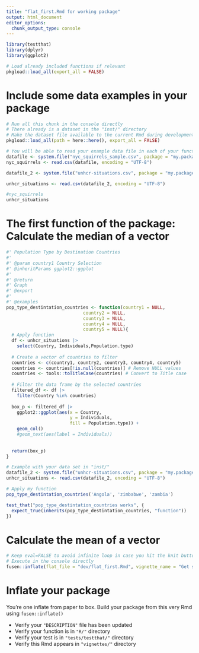 ```yaml
---
title: "flat_first.Rmd for working package"
output: html_document
editor_options: 
  chunk_output_type: console
---
```


<!-- Run this 'development' chunk -->
<!-- Store every call to library() that you need to explore your functions -->

```r
library(testthat)
library(dplyr)
library(ggplot2)
```

<!--
 You need to run the 'description' chunk in the '0-dev_history.Rmd' file before continuing your code there.

If it is the first time you use {fusen}, after 'description', you can directly run the last chunk of the present file with inflate() inside.
--> 

```r
# Load already included functions if relevant
pkgload::load_all(export_all = FALSE)
```

# Include some data examples in your package

<!-- 
 Store your dataset in a directory named "inst/" at the root of your project.
 Use it for your tests in this Rmd thanks to `pkgload::load_all()` to make it available
and `system.file()` to read it in your examples.

- There already is a dataset in the "inst/" directory to be used in the examples below
-->

```r
# Run all this chunk in the console directly
# There already is a dataset in the "inst/" directory
# Make the dataset file available to the current Rmd during development
pkgload::load_all(path = here::here(), export_all = FALSE)

# You will be able to read your example data file in each of your function examples and tests as follows - see chunks below
datafile <- system.file("nyc_squirrels_sample.csv", package = "my.package")
nyc_squirrels <- read.csv(datafile, encoding = "UTF-8")

datafile_2 <- system.file("unhcr-situations.csv", package = "my.package")

unhcr_situations <- read.csv(datafile_2, encoding = "UTF-8")

#nyc_squirrels
unhcr_situations
```


# The first function of the package: Calculate the median of a vector

<!--
Create a chunk for the core of the function

- The chunk needs to be named `function` at least
- It contains the code of a documented function
- The chunk can also be named `function-my_median` to make it easily
findable in your Rmd
- Let the `@examples` part empty, and use the next `examples` chunk instead to present reproducible examples

After inflating the template

-  This function code will automatically be added in a new file in the "R/" directory
-->

```r
#' Population Type by Destination Countries 
#'
#' @param country1 Country Selection
#' @inheritParams ggplot2::ggplot
#'
#' @return
#' Graph
#' @export
#'
#' @examples
pop_type_destintation_countries <- function(country1 = NULL,
                             country2 = NULL,
                             country3 = NULL,
                             country4 = NULL,
                             country5 = NULL){
  # Apply function
  df <- unhcr_situations |>
    select(Country, Individuals,Population.type)
  
  # Create a vector of countries to filter
  countries <- c(country1, country2, country3, country4, country5)
  countries <- countries[!is.null(countries)] # Remove NULL values
  countries <- tools::toTitleCase(countries) # Convert to Title case
  
  # Filter the data frame by the selected countries
  filtered_df <- df |>
    filter(Country %in% countries)
  
  box_p <- filtered_df |>
    ggplot2::ggplot(aes(x = Country,
                        y = Individuals,
                        fill = Population.type)) +
    geom_col()
    #geom_text(aes(label = Individuals))
    
  
  return(box_p)
}
```

<!--
Create a chunk with an example of use for your function

- The chunk needs to be named `examples` at least
- It contains working examples of your function
- The chunk is better be named `examples-my_median` to be handled
correctly when inflated as a vignette

After inflating the template

-  This example will automatically be added in the '@examples' part of our function above in the "R/" directory
- This example will automatically be added in the vignette created from this Rmd template
-->

```r
# Example with your data set in "inst/"
datafile_2 <- system.file("unhcr-situations.csv", package = "my.package")
unhcr_situations <- read.csv(datafile_2, encoding = "UTF-8")

# Apply my function
pop_type_destintation_countries('Angola', 'zimbabwe', 'zambia')
```

<!--
Create a chunk with a test of use for your function

- The chunk needs to be named `tests` at least
- It contains working tests of your function
- The chunk is better be named `tests-my_median` to be handled
correctly when inflated as a vignette

After inflating the template

-  This test code will automatically be added in the "tests/testthat/" directory
-->

```r
test_that("pop_type_destintation_countries works", {
  expect_true(inherits(pop_type_destintation_countries, "function")) 
})
```

# Calculate the mean of a vector

<!--
There can be other functions, examples and tests in your flat template.
Each of them will be inflated in a different file, provided that there is a level-1 or level-2 section title to separate from previous functions.
-->

<!--
# There can be development actions

Create a chunk with 'development' actions

- The chunk needs to be named `development` or `dev`
- It contains functions that are used for package development only
- Note that you may want to store most of these functions in the 0-dev_history.Rmd file

These are only included in the present flat template file, their content will not be part of the package anywhere else.
-->

```r
# Keep eval=FALSE to avoid infinite loop in case you hit the knit button
# Execute in the console directly
fusen::inflate(flat_file = "dev/flat_first.Rmd", vignette_name = "Get started")
```


# Inflate your package

You're one inflate from paper to box.
Build your package from this very Rmd using `fusen::inflate()`

- Verify your `"DESCRIPTION"` file has been updated
- Verify your function is in `"R/"` directory
- Verify your test is in `"tests/testthat/"` directory
- Verify this Rmd appears in `"vignettes/"` directory

